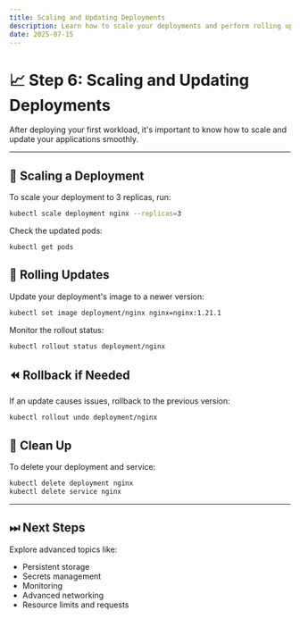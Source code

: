 ```yaml
---
title: Scaling and Updating Deployments
description: Learn how to scale your deployments and perform rolling updates.
date: 2025-07-15
---
```


# 📈 Step 6: Scaling and Updating Deployments

After deploying your first workload, it's important to know how to scale and update your applications smoothly.

---

## 🔧 Scaling a Deployment

To scale your deployment to 3 replicas, run:

```bash
kubectl scale deployment nginx --replicas=3
```

Check the updated pods:

```bash
kubectl get pods
```

## 🚀 Rolling Updates

Update your deployment's image to a newer version:

```bash
kubectl set image deployment/nginx nginx=nginx:1.21.1
```

Monitor the rollout status:

```bash
kubectl rollout status deployment/nginx
```

## ⏪ Rollback if Needed

If an update causes issues, rollback to the previous version:

```bash
kubectl rollout undo deployment/nginx
```

## 🧹 Clean Up

To delete your deployment and service:

```bash
kubectl delete deployment nginx
kubectl delete service nginx
```

---

## ⏭ Next Steps

Explore advanced topics like:
- Persistent storage
- Secrets management
- Monitoring
- Advanced networking
- Resource limits and requests
